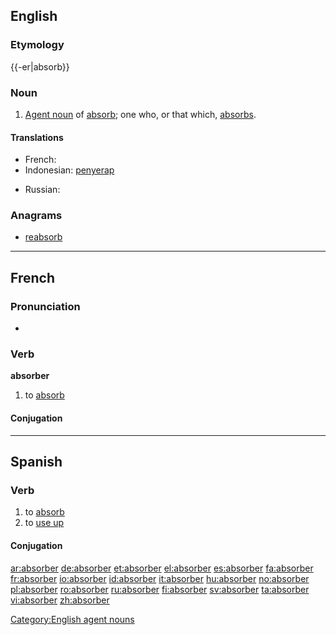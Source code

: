 ==English==

===Etymology===
{{-er|absorb}}

===Noun===
{{wikipedia}}
{{en-noun}}

# [[agent noun|Agent noun]] of [[absorb]]; one who, or that which, [[absorb]]s.

====Translations====
{{trans-top|one who, or that which, absorbs}}
* French: {{t+|fr|absorbant|m}}
* Indonesian: [[serap|penyerap]]
{{trans-mid}}
* Russian: {{t+|ru|абсорбер|m|sc=Cyrl}}
{{trans-bottom}}

===Anagrams===
* [[reabsorb]]

[[Category:English agent nouns]]

----

==French==

===Pronunciation===
* {{audio|Fr-absorber.ogg|Audio}}

===Verb===
'''absorber'''

# to [[absorb]]

====Conjugation====
{{fr-conj-er|absorb|avoir}}

----

==Spanish==

===Verb===
{{es-verb|absorb|er}}

# to [[absorb]]
# to [[use up]]

====Conjugation====
{{es-conj-er|absorb}}

[[ar:absorber]]
[[de:absorber]]
[[et:absorber]]
[[el:absorber]]
[[es:absorber]]
[[fa:absorber]]
[[fr:absorber]]
[[io:absorber]]
[[id:absorber]]
[[it:absorber]]
[[hu:absorber]]
[[no:absorber]]
[[pl:absorber]]
[[ro:absorber]]
[[ru:absorber]]
[[fi:absorber]]
[[sv:absorber]]
[[ta:absorber]]
[[vi:absorber]]
[[zh:absorber]]